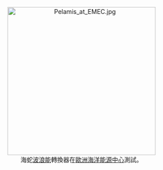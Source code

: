 <center>[[File:Pelamis_at_EMEC.jpg|340px]]<br>海蛇[[波浪能|波浪能]]轉換器在[[:en:European_Marine_Energy_Centre|歐洲海洋能源中心]]測試。</center>